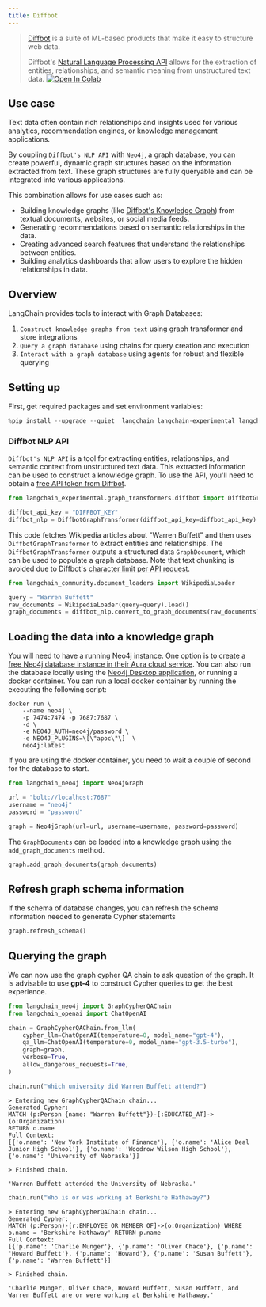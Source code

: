 ```yaml
---
title: Diffbot
---
```


>[Diffbot](https://docs.diffbot.com/docs/getting-started-with-diffbot) is a suite of ML-based products that make it easy to structure web data.
>
>Diffbot's [Natural Language Processing API](https://www.diffbot.com/products/natural-language/) allows for the extraction of entities, relationships, and semantic meaning from unstructured text data.
[![Open In Colab](https://colab.research.google.com/assets/colab-badge.svg)](https://colab.research.google.com/github/langchain-ai/langchain/blob/master/docs/docs/integrations/graphs/diffbot.ipynb)

## Use case

Text data often contain rich relationships and insights used for various analytics, recommendation engines, or knowledge management applications.

By coupling `Diffbot's NLP API` with `Neo4j`, a graph database, you can create powerful, dynamic graph structures based on the information extracted from text. These graph structures are fully queryable and can be integrated into various applications.

This combination allows for use cases such as:

* Building knowledge graphs (like [Diffbot's Knowledge Graph](https://www.diffbot.com/products/knowledge-graph/)) from textual documents, websites, or social media feeds.
* Generating recommendations based on semantic relationships in the data.
* Creating advanced search features that understand the relationships between entities.
* Building analytics dashboards that allow users to explore the hidden relationships in data.

## Overview

LangChain provides tools to interact with Graph Databases:

1. `Construct knowledge graphs from text` using graph transformer and store integrations
2. `Query a graph database` using chains for query creation and execution
3. `Interact with a graph database` using agents for robust and flexible querying

## Setting up

First, get required packages and set environment variables:


```python
%pip install --upgrade --quiet  langchain langchain-experimental langchain-openai langchain-neo4j neo4j wikipedia
```

### Diffbot NLP API

`Diffbot's NLP API` is a tool for extracting entities, relationships, and semantic context from unstructured text data.
This extracted information can be used to construct a knowledge graph.
To use the API, you'll need to obtain a [free API token from Diffbot](https://app.diffbot.com/get-started/).


```python
from langchain_experimental.graph_transformers.diffbot import DiffbotGraphTransformer

diffbot_api_key = "DIFFBOT_KEY"
diffbot_nlp = DiffbotGraphTransformer(diffbot_api_key=diffbot_api_key)
```

This code fetches Wikipedia articles about "Warren Buffett" and then uses `DiffbotGraphTransformer` to extract entities and relationships.
The `DiffbotGraphTransformer` outputs a structured data `GraphDocument`, which can be used to populate a graph database.
Note that text chunking is avoided due to Diffbot's [character limit per API request](https://docs.diffbot.com/reference/introduction-to-natural-language-api).


```python
from langchain_community.document_loaders import WikipediaLoader

query = "Warren Buffett"
raw_documents = WikipediaLoader(query=query).load()
graph_documents = diffbot_nlp.convert_to_graph_documents(raw_documents)
```

## Loading the data into a knowledge graph

You will need to have a running Neo4j instance. One option is to create a [free Neo4j database instance in their Aura cloud service](https://neo4j.com/cloud/platform/aura-graph-database/). You can also run the database locally using the [Neo4j Desktop application](https://neo4j.com/download/), or running a docker container. You can run a local docker container by running the executing the following script:
```
docker run \
    --name neo4j \
    -p 7474:7474 -p 7687:7687 \
    -d \
    -e NEO4J_AUTH=neo4j/password \
    -e NEO4J_PLUGINS=\[\"apoc\"\]  \
    neo4j:latest
```
If you are using the docker container, you need to wait a couple of second for the database to start.


```python
from langchain_neo4j import Neo4jGraph

url = "bolt://localhost:7687"
username = "neo4j"
password = "password"

graph = Neo4jGraph(url=url, username=username, password=password)
```

The `GraphDocuments` can be loaded into a knowledge graph using the `add_graph_documents` method.


```python
graph.add_graph_documents(graph_documents)
```

## Refresh graph schema information
If the schema of database changes, you can refresh the schema information needed to generate Cypher statements


```python
graph.refresh_schema()
```

## Querying the graph
We can now use the graph cypher QA chain to ask question of the graph. It is advisable to use **gpt-4** to construct Cypher queries to get the best experience.


```python
from langchain_neo4j import GraphCypherQAChain
from langchain_openai import ChatOpenAI

chain = GraphCypherQAChain.from_llm(
    cypher_llm=ChatOpenAI(temperature=0, model_name="gpt-4"),
    qa_llm=ChatOpenAI(temperature=0, model_name="gpt-3.5-turbo"),
    graph=graph,
    verbose=True,
    allow_dangerous_requests=True,
)
```


```python
chain.run("Which university did Warren Buffett attend?")
```
```output
> Entering new GraphCypherQAChain chain...
Generated Cypher:
MATCH (p:Person {name: "Warren Buffett"})-[:EDUCATED_AT]->(o:Organization)
RETURN o.name
Full Context:
[{'o.name': 'New York Institute of Finance'}, {'o.name': 'Alice Deal Junior High School'}, {'o.name': 'Woodrow Wilson High School'}, {'o.name': 'University of Nebraska'}]

> Finished chain.
```


```output
'Warren Buffett attended the University of Nebraska.'
```



```python
chain.run("Who is or was working at Berkshire Hathaway?")
```
```output
> Entering new GraphCypherQAChain chain...
Generated Cypher:
MATCH (p:Person)-[r:EMPLOYEE_OR_MEMBER_OF]->(o:Organization) WHERE o.name = 'Berkshire Hathaway' RETURN p.name
Full Context:
[{'p.name': 'Charlie Munger'}, {'p.name': 'Oliver Chace'}, {'p.name': 'Howard Buffett'}, {'p.name': 'Howard'}, {'p.name': 'Susan Buffett'}, {'p.name': 'Warren Buffett'}]

> Finished chain.
```


```output
'Charlie Munger, Oliver Chace, Howard Buffett, Susan Buffett, and Warren Buffett are or were working at Berkshire Hathaway.'
```



```python

```
